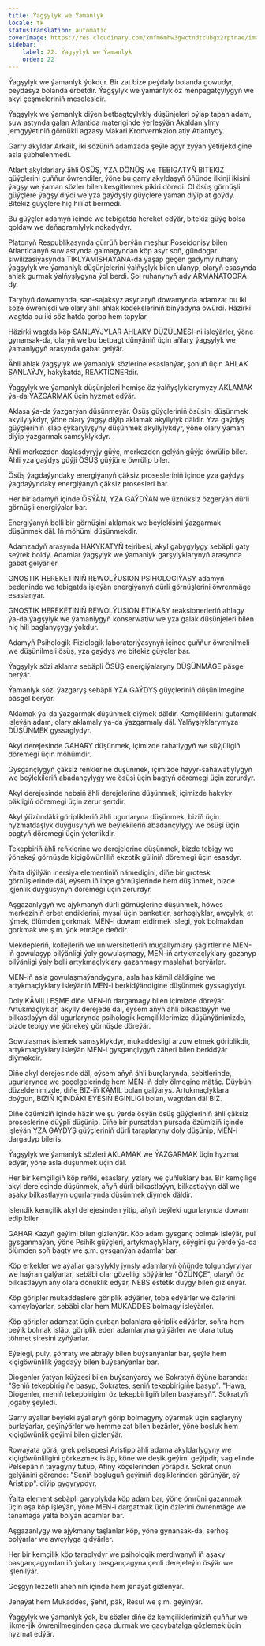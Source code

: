 ```yaml
---
title: Ýagşylyk we Ýamanlyk
locale: tk
statusTranslation: automatic
coverImage: https://res.cloudinary.com/xmfm6mhw3gwctndtcubgx2rptnae/image/upload/v1740337243/small_cover_educacion_fundamental_a051170f1c.webp
sidebar:
    label: 22. Ýagşylyk we Ýamanlyk
    order: 22
---
```

Ýagşylyk we ýamanlyk ýokdur. Bir zat bize peýdaly bolanda gowudyr, peýdasyz bolanda erbetdir. Ýagşylyk we ýamanlyk öz menpagatçylygyň we akyl çeşmeleriniň meselesidir.

Ýagşylyk we ýamanlyk diýen betbagtçylykly düşünjeleri oýlap tapan adam, suw astynda galan Atlantida materiginde ýerleşýän Akaldan ylmy jemgyýetiniň görnükli agzasy Makari Kronvernkzion atly Atlantydy.

Garry akyldar Arkaik, iki sözüniň adamzada şeýle agyr zyýan ýetirjekdigine asla şübhelenmedi.

Atlant akyldarlary ähli ÖSÜŞ, YZA DÖNÜŞ we TEBIGATYŇ BITEKIZ güýçlerini çuňňur öwrendiler, ýöne bu garry akyldaşyň öňünde ilkinji ikisini ýagşy we ýaman sözler bilen kesgitlemek pikiri döredi. Ol ösüş görnüşli güýçlere ýagşy diýdi we yza gaýdyşly güýçlere ýaman diýip at goýdy. Bitekiz güýçlere hiç hili at bermedi.

Bu güýçler adamyň içinde we tebigatda hereket edýär, bitekiz güýç bolsa goldaw we deňagramlylyk nokadydyr.

Platonyň Respublikasynda gürrüň berýän meşhur Poseidonisy bilen Atlantidanyň suw astynda galmagyndan köp asyr soň, gündogar siwilizasiýasynda TIKLYAMISHAYANA-da ýaşap geçen gadymy ruhany ýagşylyk we ýamanlyk düşünjelerini ýalňyşlyk bilen ulanyp, olaryň esasynda ahlak gurmak ýalňyşlygyna ýol berdi. Şol ruhanynyň ady ARMANATOORA-dy.

Taryhyň dowamynda, san-sajaksyz asyrlaryň dowamynda adamzat bu iki söze öwrenişdi we olary ähli ahlak kodeksleriniň binýadyna öwürdi. Häzirki wagtda bu iki söz hatda çorba hem tapylar.

Häzirki wagtda köp SANLAÝJYLAR AHLAKY DÜZÜLMESI-ni isleýärler, ýöne gynansak-da, olaryň we bu betbagt dünýäniň üçin aňlary ýagşylyk we ýamanlygyň arasynda gabat gelýär.

Ähli ahlak ýagşylyk we ýamanlyk sözlerine esaslanýar, şonuň üçin AHLAK SANLAÝJY, hakykatda, REAKTIONERdir.

Ýagşylyk we ýamanlyk düşünjeleri hemişe öz ýalňyşlyklarymyzy AKLAMAK ýa-da ÝAZGARMAK üçin hyzmat edýär.

Aklasa ýa-da ýazgarýan düşünmeýär. Ösüş güýçleriniň ösüşini düşünmek akyllylykdyr, ýöne olary ýagşy diýip aklamak akyllylyk däldir. Yza gaýdyş güýçleriniň işläp çykarylyşyny düşünmek akyllylykdyr, ýöne olary ýaman diýip ýazgarmak samsyklykdyr.

Ähli merkezden daşlaşdyryjy güýç, merkezden gelýän güýje öwrülip biler. Ähli yza gaýdyş güýji ÖSÜŞ güýjüne öwrülip biler.

Ösüş ýagdaýyndaky energiýanyň çäksiz prosesleriniň içinde yza gaýdyş ýagdaýyndaky energiýanyň çäksiz prosesleri bar.

Her bir adamyň içinde ÖSÝÄN, YZA GAÝDÝAN we üznüksiz özgerýän dürli görnüşli energiýalar bar.

Energiýanyň belli bir görnüşini aklamak we beýlekisini ýazgarmak düşünmek däl. Iň möhümi düşünmekdir.

Adamzadyň arasynda HAKYKATYŇ tejribesi, akyl gabygylygy sebäpli gaty seýrek boldy. Adamlar ýagşylyk we ýamanlyk garşylyklarynyň arasynda gabat gelýärler.

GNOSTIK HEREKETINIŇ REWOLÝUSION PSIHOLOGIÝASY adamyň bedeninde we tebigatda işleýän energiýanyň dürli görnüşlerini öwrenmäge esaslanýar.

GNOSTIK HEREKETINIŇ REWOLÝUSION ETIKASY reaksionerleriň ahlagy ýa-da ýagşylyk we ýamanlygyň konserwatiw we yza galak düşünjeleri bilen hiç hili baglanyşygy ýokdur.

Adamyň Psihologik-Fiziologik laboratoriýasynyň içinde çuňňur öwrenilmeli we düşünilmeli ösüş, yza gaýdyş we bitekiz güýçler bar.

Ýagşylyk sözi aklama sebäpli ÖSÜŞ energiýalaryny DÜŞÜNMÄGE päsgel berýär.

Ýamanlyk sözi ýazgaryş sebäpli YZA GAÝDYŞ güýçleriniň düşünilmegine päsgel berýär.

Aklamak ýa-da ýazgarmak düşünmek diýmek däldir. Kemçiliklerini gutarmak isleýän adam, olary aklamaly ýa-da ýazgarmaly däl. Ýalňyşlyklarymyza DÜŞÜNMEK gyssaglydyr.

Akyl derejesinde GAHARY düşünmek, içimizde rahatlygyň we süýjüligiň döremegi üçin möhümdir.

Gysgançlygyň çäksiz reňklerine düşünmek, içimizde haýyr-sahawatlylygyň we beýlekileriň abadançylygy we ösüşi üçin bagtyň döremegi üçin zerurdyr.

Akyl derejesinde nebsiň ähli derejelerine düşünmek, içimizde hakyky päkligiň döremegi üçin zerur şertdir.

Akyl ýüzündäki göriplikleriň ähli ugurlaryna düşünmek, biziň üçin hyzmatdaşlyk duýgusynyň we beýlekileriň abadançylygy we ösüşi üçin bagtyň döremegi üçin ýeterlikdir.

Tekepbiriň ähli reňklerine we derejelerine düşünmek, bizde tebigy we ýönekeý görnüşde kiçigöwünliliň ekzotik güliniň döremegi üçin esasdyr.

Ýalta diýilýän inersiya elementiniň nämedigini, diňe bir grotesk görnüşlerinde däl, eýsem iň inçe görnüşlerinde hem düşünmek, bizde işjeňlik duýgusynyň döremegi üçin zerurdyr.

Aşgazanlygyň we ajykmanyň dürli görnüşlerine düşünmek, höwes merkeziniň erbet endiklerini, mysal üçin banketler, serhoşlyklar, awçylyk, et iýmek, ölümden gorkmak, MEN-i dowam etdirmek islegi, ýok bolmakdan gorkmak we ş.m. ýok etmäge deňdir.

Mekdepleriň, kollejleriň we uniwersitetleriň mugallymlary şägirtlerine MEN-iň gowulaşyp bilýänligi ýaly gowulaşmagy, MEN-iň artykmaçlyklary gazanyp bilýänligi ýaly belli artykmaçlyklary gazanmagy maslahat berýärler.

MEN-iň asla gowulaşmaýandygyna, asla has kämil däldigine we artykmaçlyklary isleýäniň MEN-i berkidýändigine düşünmek gyssaglydyr.

Doly KÄMILLEŞME diňe MEN-iň dargamagy bilen içimizde döreýär. Artukmaçlyklar, akylly derejede däl, eýsem aňyň ähli bilkastlaýyn we bilkastlaýyn däl ugurlarynda psihologik kemçiliklerimize düşünýänimizde, bizde tebigy we ýönekeý görnüşde döreýär.

Gowulaşmak islemek samsyklykdyr, mukaddesligi arzuw etmek göriplikdir, artykmaçlyklary isleýän MEN-i gysgançlygyň zäheri bilen berkidýär diýmekdir.

Diňe akyl derejesinde däl, eýsem aňyň ähli burçlarynda, sebitlerinde, ugurlarynda we geçelgelerinde hem MEN-iň doly ölmegine mätäç. Düýbüni düzeldenimizde, diňe BIZ-iň KÄMIL bolan galýarys. Artukmaçlyklara doýgun, BIZIŇ IÇINDÄKI EÝESIŇ EGINLIGI bolan, wagtdan däl BIZ.

Diňe özümiziň içinde häzir we şu ýerde ösýän ösüş güýçleriniň ähli çäksiz proseslerine düýpli düşünip. Diňe bir pursatdan pursada özümiziň içinde işleýän YZA GAÝDYŞ güýçleriniň dürli taraplaryny doly düşünip, MEN-i dargadyp bileris.

Ýagşylyk we ýamanlyk sözleri AKLAMAK we ÝAZGARMAK üçin hyzmat edýär, ýöne asla düşünmek üçin däl.

Her bir kemçiligiň köp reňki, esaslary, yzlary we çuňluklary bar. Bir kemçilige akyl derejesinde düşünmek, aňyň dürli bilkastlaýyn, bilkastlaýyn däl we aşaky bilkastlaýyn ugurlarynda düşünmek diýmek däldir.

Islendik kemçilik akyl derejesinden ýitip, aňyň beýleki ugurlarynda dowam edip biler.

GAHAR Kazyň geýimi bilen gizlenýär. Köp adam gysganç bolmak isleýär, pul gysganmaýan, ýöne Psihik güýçleri, artykmaçlyklary, söýgini şu ýerde ýa-da ölümden soň bagty we ş.m. gysganýan adamlar bar.

Köp erkekler we aýallar garşylykly jynsly adamlaryň öňünde tolgundyrylýar we haýran galýarlar, sebäbi olar gözelligi söýýärler "ÖZÜNÇE", olaryň öz bilkastlaýyn aňy olara dönüklik edýär, NEBS estetik duýgy bilen gizlenýär.

Köp göripler mukaddeslere göriplik edýärler, toba edýärler we özlerini kamçylaýarlar, sebäbi olar hem MUKADDES bolmagy isleýärler.

Köp göripler adamzat üçin gurban bolanlara göriplik edýärler, soňra hem beýik bolmak isläp, göriplik eden adamlaryna gülýärler we olara tutuş töhmet şiresini zyňýarlar.

Eýelegi, puly, şöhraty we abraýy bilen buýsanýanlar bar, şeýle hem kiçigöwünlilik ýagdaýy bilen buýsanýanlar bar.

Diogenler ýatýan küýzesi bilen buýsanýardy we Sokratyň öýüne baranda: "Seniň tekepbirigiňe basyp, Sokrates, seniň tekepbirigiňe basyp". "Hawa, Diogenler, meniň tekepbirigimi öz tekepbirligiň bilen basýarsyň". Sokratyň jogaby şeýledi.

Garry aýallar beýleki aýallaryň görip bolmagyny oýarmak üçin saçlaryny burlaýarlar, geýinýärler we hemme zat bilen bezärler, ýöne boşluk hem kiçigöwünlik geýimi bilen gizlenýär.

Rowaýata görä, grek pelsepesi Aristipp ähli adama akyldarlygyny we kiçigöwünliligini görkezmek isläp, köne we deşik geýimi geýipdir, sag elinde Pelsepäniň taýagyny tutup, Afiny köçelerinden ýöräpdir. Sokrat onuň gelýänini görende: "Seniň boşluguň geýimiň deşiklerinden görünýär, eý Aristipp". diýip gygyrypdyr.

Ýalta element sebäpli garyplykda köp adam bar, ýöne ömrüni gazanmak üçin aşa köp işleýän, ýöne MEN-i dargatmak üçin özlerini öwrenmäge we tanamaga ýalta bolýan adamlar bar.

Aşgazanlygy we ajykmany taşlanlar köp, ýöne gynansak-da, serhoş bolýarlar we awçylyga gidýärler.

Her bir kemçilik köp taraplydyr we psihologik merdiwanyň iň aşaky basgançagyndan iň ýokary basgançagyna çenli derejeleýin ösýär we işlenilýär.

Goşgyň lezzetli aheňiniň içinde hem jenaýat gizlenýär.

Jenaýat hem Mukaddes, Şehit, päk, Resul we ş.m. geýinýär.

Ýagşylyk we ýamanlyk ýok, bu sözler diňe öz kemçiliklerimiziň çuňňur we jikme-jik öwrenilmeginden gaça durmak we gaçybatalga gözlemek üçin hyzmat edýär.

